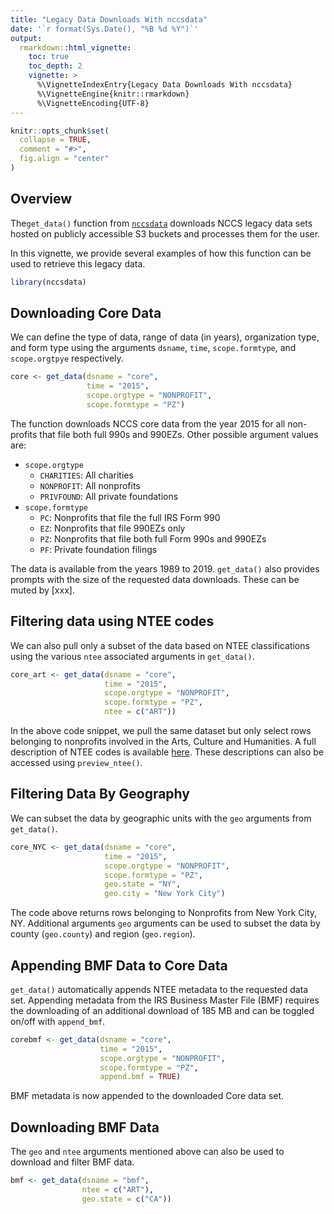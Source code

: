 ```yaml
---
title: "Legacy Data Downloads With nccsdata"
date: '`r format(Sys.Date(), "%B %d %Y")`'
output:
  rmarkdown::html_vignette:
    toc: true
    toc_depth: 2
    vignette: >
      %\VignetteIndexEntry{Legacy Data Downloads With nccsdata}
      %\VignetteEngine{knitr::rmarkdown}
      %\VignetteEncoding{UTF-8}
---
```


```r
knitr::opts_chunk$set(
  collapse = TRUE,
  comment = "#>",
  fig.align = "center"
)
```

## Overview

The`get_data()` function from [`nccsdata`](https://urbaninstitute.github.io/nccsdata/) downloads NCCS legacy 
data sets hosted on publicly accessible S3 buckets and processes them for the 
user.

In this vignette, we provide several examples of how this function can be used
to retrieve this legacy data.

```r
library(nccsdata)
```

## Downloading Core Data

We can define the type of data, range of data (in years), organization type,
and form type using the arguments `dsname`, `time`, `scope.formtype`, and 
`scope.orgtpye` respectively.

```r
core <- get_data(dsname = "core",
                 time = "2015",
                 scope.orgtype = "NONPROFIT",
                 scope.formtype = "PZ")
```

The function downloads NCCS core data from the year 2015 for all non-profits
that file both full 990s and 990EZs. Other possible argument values are:

* `scope.orgtype`
  + `CHARITIES`: All charities
  + `NONPROFIT`: All nonprofits
  + `PRIVFOUND`: All private foundations
* `scope.formtype`
  + `PC`: Nonprofits that file the full IRS Form 990
  + `EZ`: Nonprofits that file 990EZs only
  + `PZ`: Nonprofits that file both full Form 990s and 990EZs
  + `PF`: Private foundation filings
  
The data is available from the years 1989 to 2019. `get_data()` also provides
prompts with the size of the requested data downloads. These can be muted by
[xxx].


## Filtering data using NTEE codes

We can also pull only a subset of the data based on NTEE classifications using
the various `ntee` associated arguments in `get_data()`.

```r
core_art <- get_data(dsname = "core",
                     time = "2015",
                     scope.orgtype = "NONPROFIT",
                     scope.formtype = "PZ",
                     ntee = c("ART"))
```

In the above code snippet, we pull the same dataset but only select rows 
belonging to nonprofits involved in the Arts, Culture and Humanities. A full 
description of NTEE codes is available [here](https://github.com/Nonprofit-Open-Data-Collective/mission-taxonomies/blob/main/NTEE-disaggregated/README.md). These descriptions can also be accessed using
`preview_ntee()`.

## Filtering Data By Geography

We can subset the data by geographic units with the `geo` arguments from 
`get_data()`.

```r
core_NYC <- get_data(dsname = "core",
                     time = "2015",
                     scope.orgtype = "NONPROFIT",
                     scope.formtype = "PZ",
                     geo.state = "NY",
                     geo.city = "New York City")
```

The code above returns rows belonging to Nonprofits from New York City, NY.
Additional arguments `geo` arguments can be used to subset the data by
county (`geo.county`) and region (`geo.region`).

## Appending BMF Data to Core Data

`get_data()` automatically appends NTEE metadata to the requested data set. 
Appending metadata from the IRS Business Master File (BMF) requires the 
downloading of an additional download of 185 MB and can be toggled on/off
with `append_bmf`.

```r
corebmf <- get_data(dsname = "core",
                    time = "2015",
                    scope.orgtype = "NONPROFIT",
                    scope.formtype = "PZ",
                    append.bmf = TRUE)
```

BMF metadata is now appended to the downloaded Core data set.

## Downloading BMF Data

The `geo` and `ntee` arguments mentioned above can also be used to download
and filter BMF data.

```r
bmf <- get_data(dsname = "bmf",
                ntee = c("ART"),
                geo.state = c("CA"))
```

